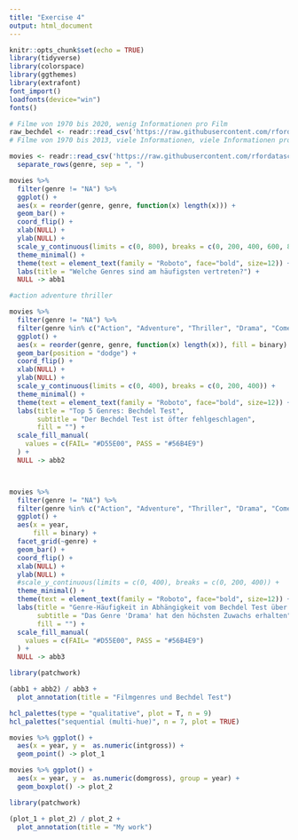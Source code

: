 ```yaml
---
title: "Exercise 4"
output: html_document
---
```


```r
knitr::opts_chunk$set(echo = TRUE)
library(tidyverse)
library(colorspace)
library(ggthemes)
library(extrafont)
font_import()
loadfonts(device="win")
fonts()
```


```r
# Filme von 1970 bis 2020, wenig Informationen pro Film
raw_bechdel <- readr::read_csv('https://raw.githubusercontent.com/rfordatascience/tidytuesday/master/data/2021/2021-03-09/raw_bechdel.csv')
# Filme von 1970 bis 2013, viele Informationen, viele Informationen pro Film

movies <- readr::read_csv('https://raw.githubusercontent.com/rfordatascience/tidytuesday/master/data/2021/2021-03-09/movies.csv') %>% 
  separate_rows(genre, sep = ", ")
```


```r



movies %>%
  filter(genre != "NA") %>% 
  ggplot() +
  aes(x = reorder(genre, genre, function(x) length(x))) +
  geom_bar() +
  coord_flip() +
  xlab(NULL) +
  ylab(NULL) +
  scale_y_continuous(limits = c(0, 800), breaks = c(0, 200, 400, 600, 800)) +
  theme_minimal() +
  theme(text = element_text(family = "Roboto", face="bold", size=12)) +
  labs(title = "Welche Genres sind am häufigsten vertreten?") +
  NULL -> abb1

#action adventure thriller

movies %>%
  filter(genre != "NA") %>% 
  filter(genre %in% c("Action", "Adventure", "Thriller", "Drama", "Comedy")) %>% 
  ggplot() +
  aes(x = reorder(genre, genre, function(x) length(x)), fill = binary) +
  geom_bar(position = "dodge") +
  coord_flip() +
  xlab(NULL) +
  ylab(NULL) +
  scale_y_continuous(limits = c(0, 400), breaks = c(0, 200, 400)) +
  theme_minimal() +
  theme(text = element_text(family = "Roboto", face="bold", size=12)) +
  labs(title = "Top 5 Genres: Bechdel Test",
       subtitle = "Der Bechdel Test ist öfter fehlgeschlagen",
       fill = "") +
  scale_fill_manual(
    values = c(FAIL= "#D55E00", PASS = "#56B4E9")
  ) +
  NULL -> abb2



movies %>% 
  filter(genre != "NA") %>% 
  filter(genre %in% c("Action", "Adventure", "Thriller", "Drama", "Comedy")) %>% 
  ggplot() +
  aes(x = year,
      fill = binary) +
  facet_grid(~genre) +
  geom_bar() +
  coord_flip() +
  xlab(NULL) +
  ylab(NULL) +
  #scale_y_continuous(limits = c(0, 400), breaks = c(0, 200, 400)) +
  theme_minimal() +
  theme(text = element_text(family = "Roboto", face="bold", size=12)) +
  labs(title = "Genre-Häufigkeit in Abhängigkeit vom Bechdel Test über die Zeit",
       subtitle = "Das Genre 'Drama' hat den höchsten Zuwachs erhalten",
       fill = "") +
  scale_fill_manual(
    values = c(FAIL= "#D55E00", PASS = "#56B4E9")
  ) +
  NULL -> abb3

```



```r
library(patchwork)

(abb1 + abb2) / abb3 +
  plot_annotation(title = "Filmgenres und Bechdel Test")

```




```r
hcl_palettes(type = "qualitative", plot = T, n = 9)
hcl_palettes("sequential (multi-hue)", n = 7, plot = TRUE)
```



```r
movies %>% ggplot() +
  aes(x = year, y =  as.numeric(intgross)) +
  geom_point() -> plot_1

movies %>% ggplot() +
  aes(x = year, y =  as.numeric(domgross), group = year) +
  geom_boxplot() -> plot_2

library(patchwork)

(plot_1 + plot_2) / plot_2 +
  plot_annotation(title = "My work")
```



